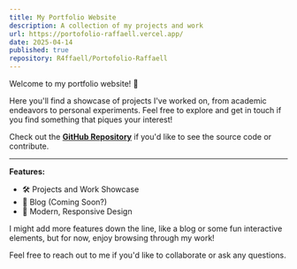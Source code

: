 ```yaml
---
title: My Portfolio Website
description: A collection of my projects and work
url: https://portofolio-raffaell.vercel.app/
date: 2025-04-14
published: true
repository: R4ffaell/Portofolio-Raffaell
---
```


Welcome to my portfolio website! 🎉

Here you'll find a showcase of projects I've worked on, from academic endeavors to personal experiments. Feel free to explore and get in touch if you find something that piques your interest!

Check out the **[GitHub Repository](https://github.com/R4ffaell/Portofolio-Raffaell)** if you'd like to see the source code or contribute.

---

**Features:**

- 🛠️ Projects and Work Showcase
- 📑 Blog (Coming Soon?)
- 🎨 Modern, Responsive Design

I might add more features down the line, like a blog or some fun interactive elements, but for now, enjoy browsing through my work!

Feel free to reach out to me if you'd like to collaborate or ask any questions.
